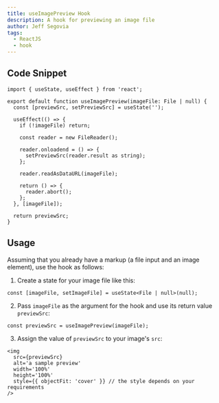 ```yaml
---
title: useImagePreview Hook
description: A hook for previewing an image file
author: Jeff Segovia
tags:
  - ReactJS
  - hook
---
```


## Code Snippet

```tsx title="useImagePreview.ts" showLineNumbers
import { useState, useEffect } from 'react';

export default function useImagePreview(imageFile: File | null) {
  const [previewSrc, setPreviewSrc] = useState('');

  useEffect(() => {
    if (!imageFile) return;

    const reader = new FileReader();

    reader.onloadend = () => {
      setPreviewSrc(reader.result as string);
    };

    reader.readAsDataURL(imageFile);

    return () => {
      reader.abort();
    };
  }, [imageFile]);

  return previewSrc;
}
```

## Usage

Assuming that you already have a markup (a file input and an image element), use the hook as follows:

1. Create a state for your image file like this:

```tsx showLineNumbers
const [imageFile, setImageFile] = useState<File | null>(null);
```

2. Pass `imageFile` as the argument for the hook and use its return value `previewSrc`:

```tsx showLineNumbers
const previewSrc = useImagePreview(imageFile);
```

3. Assign the value of `previewSrc` to your image's `src`:

```tsx showLineNumbers {2}
<img
  src={previewSrc}
  alt='a sample preview'
  width='100%'
  height='100%'
  style={{ objectFit: 'cover' }} // the style depends on your requirements
/>
```
